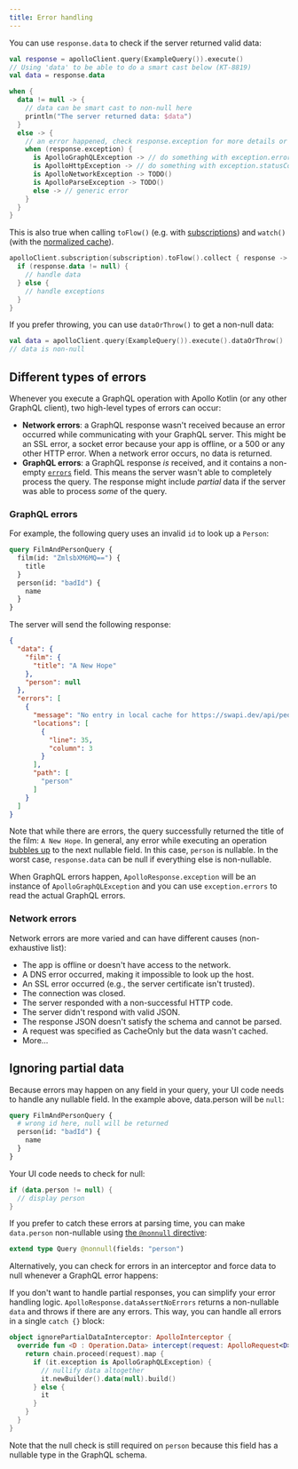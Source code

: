 ```yaml
---
title: Error handling
---
```



You can use `response.data` to check if the server returned valid data:

```kotlin
val response = apolloClient.query(ExampleQuery()).execute()
// Using 'data' to be able to do a smart cast below (KT-8819)
val data = response.data

when {
  data != null -> {
    // data can be smart cast to non-null here
    println("The server returned data: $data")
  }
  else -> {
    // an error happened, check response.exception for more details or just display a generic error 
    when (response.exception) {
      is ApolloGraphQLException -> // do something with exception.errors
      is ApolloHttpException -> // do something with exception.statusCode
      is ApolloNetworkException -> TODO()
      is ApolloParseException -> TODO()
      else -> // generic error
    }
  }
}
```

This is also true when calling `toFlow()` (e.g. with [subscriptions](../essentials/subscription)) and `watch()` (with the [normalized cache](../caching/query-watchers)).

```kotlin
apolloClient.subscription(subscription).toFlow().collect { response ->
  if (response.data != null) {
    // handle data
  } else {
    // handle exceptions
  }
}
```

If you prefer throwing, you can use `dataOrThrow()` to get a non-null data:

```kotlin
val data = apolloClient.query(ExampleQuery()).execute().dataOrThrow()
// data is non-null
```

## Different types of errors

Whenever you execute a GraphQL operation with Apollo Kotlin (or any other GraphQL client), two high-level types of errors can occur:

* **Network errors**: a GraphQL response wasn't received because an error occurred while communicating with your GraphQL server. This might be an SSL error, a socket error because your app is offline, or a 500 or any other HTTP error. When a network error occurs, no data is returned.
* **GraphQL errors**: a GraphQL response _is_ received, and it contains a non-empty [`errors`](https://spec.graphql.org/draft/#sec-Errors) field. This means the server wasn't able to completely process the query. The response might include _partial_ data if the server was able to process _some_ of the query.

### GraphQL errors

For example, the following query uses an invalid `id` to look up a `Person`:

```graphql
query FilmAndPersonQuery {
  film(id: "ZmlsbXM6MQ==") {
    title
  }
  person(id: "badId") {
    name
  }
}
```

The server will send the following response:

```json
{
  "data": {
    "film": {
      "title": "A New Hope"
    },
    "person": null
  },
  "errors": [
    {
      "message": "No entry in local cache for https://swapi.dev/api/people/m�H/",
      "locations": [
        {
          "line": 35,
          "column": 3
        }
      ],
      "path": [
        "person"
      ]
    }
  ]
}
```

Note that while there are errors, the query successfully returned the title of the film: `A New Hope`. In general, any error while executing an operation [bubbles up](https://spec.graphql.org/draft/#sec-Errors) to the next nullable field. In this case, `person` is nullable. In the worst case, `response.data` can be null if everything else is non-nullable.

When GraphQL errors happen, `ApolloResponse.exception` will be an instance of `ApolloGraphQLException` and you can use `exception.errors` to read the actual GraphQL errors.

### Network errors

Network errors are more varied and can have different causes (non-exhaustive list):

* The app is offline or doesn't have access to the network.
* A DNS error occurred, making it impossible to look up the host.
* An SSL error occurred (e.g., the server certificate isn't trusted).
* The connection was closed.
* The server responded with a non-successful HTTP code.
* The server didn't respond with valid JSON.
* The response JSON doesn't satisfy the schema and cannot be parsed.
* A request was specified as CacheOnly but the data wasn't cached.
* More...


## Ignoring partial data

Because errors may happen on any field in your query, your UI code needs to handle any nullable field. In the example above, data.person will be `null`: 

```graphql
query FilmAndPersonQuery {
  # wrong id here, null will be returned
  person(id: "badId") {
    name
  }
}
```

Your UI code needs to check for null:

```kotlin
if (data.person != null) {
  // display person
}
```

If you prefer to catch these errors at parsing time, you can make `data.person` non-nullable using [the `@nonnull` directive](../advanced/nonnull):

```graphql
extend type Query @nonnull(fields: "person")
```

Alternatively, you can check for errors in an interceptor and force data to null whenever a GraphQL error happens: 


If you don't want to handle partial responses, you can simplify your error handling logic. `ApolloResponse.dataAssertNoErrors` returns a non-nullable `data` and throws if there are any errors. This way, you can handle all errors in a single `catch {}` block:

```kotlin
object ignorePartialDataInterceptor: ApolloInterceptor {
  override fun <D : Operation.Data> intercept(request: ApolloRequest<D>, chain: ApolloInterceptorChain): Flow<ApolloResponse<D>> {
    return chain.proceed(request).map {
      if (it.exception is ApolloGraphQLException) {
        // nullify data altogether
        it.newBuilder().data(null).build()
      } else {
        it
      }
    }
  }
}
```

Note that the null check is still required on `person` because this field has a nullable type in the GraphQL schema.
